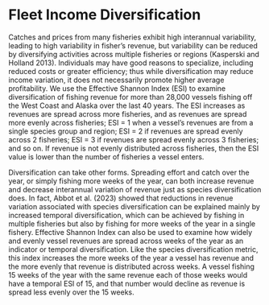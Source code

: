 # Fleet Income Diversification

Catches and prices from many fisheries exhibit high interannual variability, leading to high variability in fisher’s revenue, but variability can be reduced by diversifying activities across multiple fisheries or regions (Kasperski and Holland 2013). Individuals may have good reasons to specialize, including reduced costs or greater efficiency; thus while diversification may reduce income variation, it does not necessarily promote higher average profitability. We use the Effective Shannon Index (ESI) to examine diversification of fishing revenue for more than 28,000 vessels fishing off the West Coast and Alaska over the last 40 years. The ESI increases as revenues are spread across more fisheries, and as revenues are spread more evenly across fisheries; ESI = 1 when a vessel’s revenues are from a single species group and region; ESI = 2 if revenues are spread evenly across 2 fisheries; ESI = 3 if revenues are spread evenly across 3 fisheries; and so on. If revenue is not evenly distributed across fisheries, then the ESI value is lower than the number of fisheries a vessel enters.

Diversification can take other forms. Spreading effort and catch over the year, or simply fishing more weeks of the year, can both increase revenue and decrease interannual variation of revenue just as species diversification does. In fact, Abbot et al. (2023) showed that reductions in revenue variation associated with species diversification can be explained mainly by increased temporal diversification, which can be achieved by fishing in multiple fisheries but also by fishing for more weeks of the year in a single fishery. Effective Shannon Index can also be used to examine how widely and evenly vessel revenues are spread across weeks of the year as an indicator or temporal diversification. Like the species diversification metric, this index increases the more weeks of the year a vessel has revenue and the more evenly that revenue is distributed across weeks. A vessel fishing 15 weeks of the year with the same revenue each of those weeks would have a temporal ESI of 15, and that number would decline as revenue is spread less evenly over the 15 weeks.
